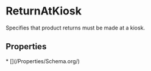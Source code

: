 
# ReturnAtKiosk

Specifies that product returns must be made at a kiosk.

## Properties

<Grid>
* [](/Properties/Schema.org/)

</Grid>

